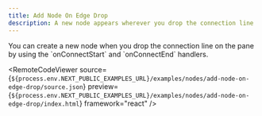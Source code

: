 ```yaml
---
title: Add Node On Edge Drop
description: A new node appears wherever you drop the connection line
---
```



<ExampleLayout>
You can create a new node when you drop the connection line on the pane by using the `onConnectStart` and `onConnectEnd` handlers.

<RemoteCodeViewer
  source={`${process.env.NEXT_PUBLIC_EXAMPLES_URL}/examples/nodes/add-node-on-edge-drop/source.json`}
  preview={`${process.env.NEXT_PUBLIC_EXAMPLES_URL}/examples/nodes/add-node-on-edge-drop/index.html`}
  framework="react"
/>
</ExampleLayout>
